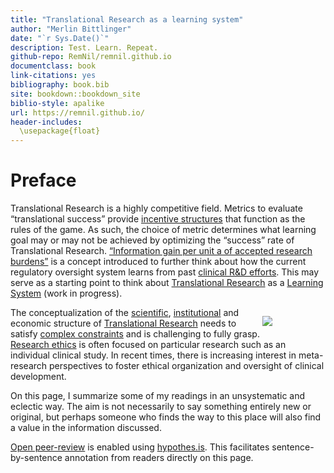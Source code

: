 ```yaml
---
title: "Translational Research as a learning system"
author: "Merlin Bittlinger"
date: "`r Sys.Date()`"
description: Test. Learn. Repeat.
github-repo: RemNil/remnil.github.io
documentclass: book
link-citations: yes
bibliography: book.bib
site: bookdown::bookdown_site
biblio-style: apalike
url: https://remnil.github.io/
header-includes:
  \usepackage{float}
---
```


# Preface {-}
Translational Research is a highly competitive field. Metrics to evaluate "translational success" provide  [incentive structures](https://en.wikipedia.org/wiki/Incentive) that function as the rules of the game. As such, the choice of metric determines what learning goal may or may not be achieved by optimizing the "success" rate of Translational Research. ["Information gain per unit a of accepted research burdens"](https://soundcloud.com/plenarysession/ep223) is a concept introduced to further think about how the current regulatory oversight system learns from past [clinical R&D efforts](https://www.ema.europa.eu/en/human-regulatory/research-development). This may serve as a starting point to think about [Translational Research](https://en.wikipedia.org/wiki/Translational_research) as a [Learning System](https://remnil.github.io/TestLearnRepeat/learning.html) (work in progress). 

<div style="float: right; top: 0; right: 0; width: 20%;">
  ![](https://media.giphy.com/media/4TgrpouKssdiNzeax5/giphy.gif)
</div>

The conceptualization of the [scientific](https://onlinelibrary.wiley.com/doi/book/10.1002/9780470613191), [institutional](https://www.youtube.com/watch?v=U_6ear-yORE) and economic structure of [Translational Research](https://en.wikipedia.org/wiki/Translational_research) needs to satisfy [complex constraints](https://sistemas.colmex.mx/Reportes/LACEALAMES/LACEA-LAMES2019_paper_106.pdf) and is challenging to fully grasp. [Research ethics](https://cioms.ch/shop/product/international-ethical-guidelines-for-health-related-research-involving-humans/) is often focused on particular research such as an individual clinical study. In recent times, there is increasing interest in meta-research perspectives to foster ethical organization and oversight of clinical development. 


On this page, I summarize some of my readings in an unsystematic and eclectic way. The aim is not necessarily to say something entirely new or original, but perhaps someone who finds the way to this place will also find a value in the information discussed.

[Open peer-review](http://www.openreviewtoolkit.org/) is enabled using [hypothes.is](https://web.hypothes.is/). This facilitates sentence-by-sentence annotation from readers directly on this page.
